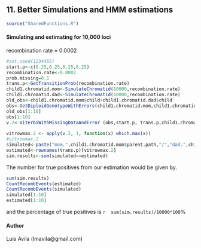 11. Better Simulations and HMM estimations
-------------------------------------
```r

source("SharedFunctions.R")

```

#### Simulating and estimating for 10,000 loci
recombination rate = 0.0002 
```r
#set.seed(1234455)
start.p<-c(0.25,0.25,0.25,0.25)
recombination.rate<-0.0002
prob.missing=0.1
trans.p<-GetTransitionProb(recombination.rate)
child1.chromatid.mom<-SimulateChromatid(10000,recombination.rate) 
child1.chromatid.dad<-SimulateChromatid(10000,recombination.rate)
old_obs<-child1.chromatid.mom$child+child1.chromatid.dad$child
obs<-GetDiploidGenotypeWithErrors(child1.chromatid.mom,child1.chromatid.dad,0.1)
old_obs[1:10]
obs[1:10]
v.2<-ViterbiWithMissingDataAndError (obs,start.p, trans.p,child1.chromatid.mom,child1.chromatid.dad,prob.missing)
 
vitrowmax.2 <- apply(v.2, 1, function(x) which.max(x))
#vitrowmax.2
simulated<-paste("mom.",child1.chromatid.mom$parent.path,"/","dad.",child1.chromatid.dad$parent.path,sep="")
estimated<-rownames(trans.p)[vitrowmax.2]
sim.results<-sum(simulated==estimated)

```
The number for true positives from our estimation would be given by. 
```r
sum(sim.results)
CountRecombEvents(estimated)
CountRecombEvents(simulated)
simulated[1:10]
estimated[1:10]

```
and the percentage of true positives is `r  sum(sim.results)/10000*100`%



#### Author
Luis Avila (lmavila@gmail.com)